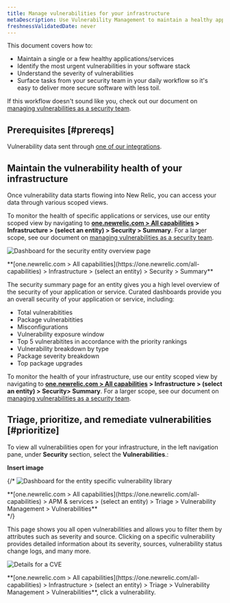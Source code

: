 ```yaml
---
title: Manage vulnerabilities for your infrastructure
metaDescription: Use Vulnerability Management to maintain a healthy application and remediate vulnerabilities as a developer.
freshnessValidatedDate: never
---
```


This document covers how to:

* Maintain a single or a few healthy applications/services
* Identify the most urgent vulnerabilities in your software stack
* Understand the severity of vulnerabilities
* Surface tasks from your security team in your daily workflow so it's easy to deliver more secure software with less toil.

If this workflow doesn't sound like you, check out our document on [managing vulnerabilities as a security team](/docs/vulnerability-management/security-workflow).

## Prerequisites [#prereqs]

Vulnerability data sent through [one of our integrations](/docs/vulnerability-management/integrations/overview).



## Maintain the vulnerability health of your infrastructure

Once vulnerability data starts flowing into New Relic, you can access your data through various scoped views.

To monitor the health of specific applications or services, use our entity scoped view by navigating to <DNT>**[one.newrelic.com > All capabilities](https://one.newrelic.com/all-capabilities) > Infrastructure > (select an entity) > Security > Summary**</DNT>. For a larger scope, see our document on [managing vulnerabilities as a security team](/docs/vulnerability-management/security-workflow).

<img
  title="Entity overview"
  alt="Dashboard for the security entity overview page"
  src="/images/security_screenshot-entity_security-overview.webp"
/>

<figcaption>
  <DNT>
    **[one.newrelic.com > All capabilities](https://one.newrelic.com/all-capabilities) > Infrastructure > (select an entity) > Security > Summary**
  </DNT>
</figcaption>

The security summary page for an entity gives you a high level overview of the security of your application or service. Curated dashboards provide you an overall security of your application or service, including:

* Total vulnerabitities
* Package vulnerabitities
* Misconfigurations
* Vulnerability exposure window
* Top 5 vulnerabitites in accordance with the priority rankings
* Vulnerability breakdown by type
* Package severity breakdown
* Top package upgrades 

To monitor the health of your infrastructure, use our entity scoped view by navigating to <DNT>**[one.newrelic.com > All capabilities](https://one.newrelic.com/all-capabilities) > Infrastructure > (select an entity) > Security> Summary**</DNT>. For a larger scope, see our document on [managing vulnerabilities as a security team](/docs/vulnerability-management/security-workflow).

## Triage, prioritize, and remediate vulnerabilities [#prioritize]

To view all vulnerabilities open for your infrastructure,  in the left navigation pane, under **Security** section,  select the <DNT>**Vulnerabilities**</DNT>.:

**Insert image**

{/* <img
  title="Vulnerability library"
  alt="Dashboard for the entity specific vulnerability library"
  src="/images/vulnLibrary.webp"
/>

<figcaption>
  <DNT>
    **[one.newrelic.com > All capabilities](https://one.newrelic.com/all-capabilities) > APM & services > (select an entity) > Triage > Vulnerability Management > Vulnerabilities**
  </DNT>
</figcaption> */}

This page shows you all open vulnerabilities and allows you to filter them by attributes such as severity and source. Clicking on a specific vulnerability provides detailed information about its severity, sources, vulnerability status change logs, and many more.

<img
  title="CVE Detail"
  alt="Details for a CVE"
  src="/images/cve-detail.webp"
/>

<figcaption>
  <DNT>**[one.newrelic.com > All capabilities](https://one.newrelic.com/all-capabilities) > Infrastructure > (select an entity) > Triage > Vulnerability Management > Vulnerabilities**</DNT>, click a vulnerability.
</figcaption>


